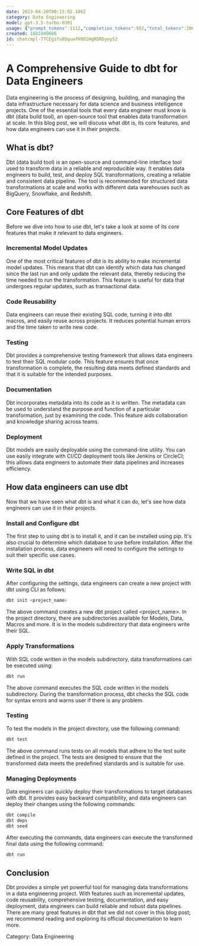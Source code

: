 ```yaml
---
date: 2023-04-20T00:15:02.186Z
category: Data Engineering
model: gpt-3.5-turbo-0301
usage: {"prompt_tokens":1112,"completion_tokens":952,"total_tokens":2064}
created: 1681949686
id: chatcmpl-77CEgsfu8OquwfH981HqMSRDyoy52
---
```


# A Comprehensive Guide to dbt for Data Engineers

Data engineering is the process of designing, building, and managing the data infrastructure necessary for data science and business intelligence projects. One of the essential tools that every data engineer must know is dbt (data build tool), an open-source tool that enables data transformation at scale. In this blog post, we will discuss what dbt is, its core features, and how data engineers can use it in their projects.

## What is dbt?

Dbt (data build tool) is an open-source and command-line interface tool used to transform data in a reliable and reproducible way. It enables data engineers to build, test, and deploy SQL transformations, creating a reliable and consistent data pipeline. The tool is recommended for structured data transformations at scale and works with different data warehouses such as BigQuery, Snowflake, and Redshift.

## Core Features of dbt

Before we dive into how to use dbt, let's take a look at some of its core features that make it relevant to data engineers.

### Incremental Model Updates

One of the most critical features of dbt is its ability to make incremental model updates. This means that dbt can identify which data has changed since the last run and only update the relevant data, thereby reducing the time needed to run the transformation. This feature is useful for data that undergoes regular updates, such as transactional data.

### Code Reusability

Data engineers can reuse their existing SQL code, turning it into dbt macros, and easily reuse across projects. It reduces potential human errors and the time taken to write new code.

### Testing

Dbt provides a comprehensive testing framework that allows data engineers to test their SQL modular code. This feature ensures that once transformation is complete, the resulting data meets defined standards and that it is suitable for the intended purposes.

### Documentation

Dbt incorporates metadata into its code as it is written. The metadata can be used to understand the purpose and function of a particular transformation, just by examining the code. This feature aids collaboration and knowledge sharing across teams.

### Deployment

Dbt models are easily deployable using the command-line utility. You can use easily integrate with CI/CD deployment tools like Jenkins or CircleCI; this allows data engineers to automate their data pipelines and increases efficiency.

## How data engineers can use dbt

Now that we have seen what dbt is and what it can do, let's see how data engineers can use it in their projects.

### Install and Configure dbt

The first step to using dbt is to install it, and it can be installed using pip. It's also crucial to determine which database to use before installation. After the installation process, data engineers will need to configure the settings to suit their specific use cases.

### Write SQL in dbt

After configuring the settings, data engineers can create a new project with dbt using CLI as follows:

```bash
dbt init <project_name>
```

The above command creates a new dbt project called \<project_name\>. In the project directory, there are subdirectories available for Models, Data, Macros and more. It is in the models subdirectory that data engineers write their SQL.

### Apply Transformations

With SQL code written in the models subdirectory, data transformations can be executed using:

```bash
dbt run
```

The above command executes the SQL code written in the models subdirectory. During the transformation process, dbt checks the SQL code for syntax errors and warns user if there is any problem.

### Testing

To test the models in the project directory, use the following command:

```bash
dbt test
```

The above command runs tests on all models that adhere to the test suite defined in the project. The tests are designed to ensure that the transformed data meets the predefined standards and is suitable for use.

### Managing Deployments

Data engineers can quickly deploy their transformations to target databases with dbt. It provides easy backward compatibility, and data engineers can deploy their changes using the following commands:

```bash
dbt compile
dbt deps
dbt seed
```

After executing the commands, data engineers can execute the transformed final data using the following command:

```bash
dbt run
```

## Conclusion

Dbt provides a simple yet powerful tool for managing data transformations in a data engineering project. With features such as incremental updates, code reusability, comprehensive testing, documentation, and easy deployment, data engineers can build reliable and robust data pipelines. There are many great features in dbt that we did not cover in this blog post; we recommend reading and exploring its official documentation to learn more.

Category: Data Engineering